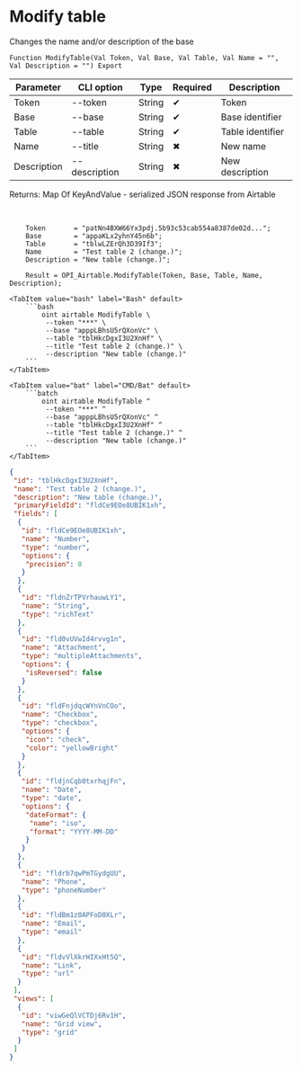 ﻿---
sidebar_position: 2
description: Modify table and other functions to work with Airtable in the Open Integration Package, a free open-source integration library for 1C:Enterprise 8, OneScript and CLI
keywords: [1C, 1С, 1С:Enterprise, 1С:Enterprise 8.3, API, Integration, Services, Exchange, OneScript, CLI, Airtable]
---


# Modify table
 Changes the name and/or description of the base



`Function ModifyTable(Val Token, Val Base, Val Table, Val Name = "", Val Description = "") Export`

  | Parameter | CLI option | Type | Required | Description |
  |-|-|-|-|-|
  | Token | --token | String | &#x2714; | Token |
  | Base | --base | String | &#x2714; | Base identifier |
  | Table | --table | String | &#x2714; | Table identifier |
  | Name | --title | String | &#x2716; | New name |
  | Description | --description | String | &#x2716; | New description |

  
  Returns:  Map Of KeyAndValue - serialized JSON response from Airtable

<br/>



```bsl title="1C:Enterprise/OneScript code example"
    Token       = "patNn4BXW66Yx3pdj.5b93c53cab554a8387de02d...";
    Base        = "appaKLx2yhnY45n6b";
    Table       = "tblwLZErQh3D39If3";
    Name        = "Test table 2 (change.)";
    Description = "New table (change.)";

    Result = OPI_Airtable.ModifyTable(Token, Base, Table, Name, Description);
```
 

 <Tabs>
  
    <TabItem value="bash" label="Bash" default>
        ```bash
            oint airtable ModifyTable \
             --token "***" \
             --base "apppLBhsU5rQXonVc" \
             --table "tblHkcDgxI3U2XnHf" \
             --title "Test table 2 (change.)" \
             --description "New table (change.)"
        ```
    </TabItem>
  
    <TabItem value="bat" label="CMD/Bat" default>
        ```batch
            oint airtable ModifyTable ^
             --token "***" ^
             --base "apppLBhsU5rQXonVc" ^
             --table "tblHkcDgxI3U2XnHf" ^
             --title "Test table 2 (change.)" ^
             --description "New table (change.)"
        ```
    </TabItem>
</Tabs>


```json title="Result"
{
 "id": "tblHkcDgxI3U2XnHf",
 "name": "Test table 2 (change.)",
 "description": "New table (change.)",
 "primaryFieldId": "fldCe9EOe8UBIK1xh",
 "fields": [
  {
   "id": "fldCe9EOe8UBIK1xh",
   "name": "Number",
   "type": "number",
   "options": {
    "precision": 0
   }
  },
  {
   "id": "fldnZrTPVrhauwLY1",
   "name": "String",
   "type": "richText"
  },
  {
   "id": "fld0vUVwId4rvvg1n",
   "name": "Attachment",
   "type": "multipleAttachments",
   "options": {
    "isReversed": false
   }
  },
  {
   "id": "fldFnjdqcWYnVnCOo",
   "name": "Checkbox",
   "type": "checkbox",
   "options": {
    "icon": "check",
    "color": "yellowBright"
   }
  },
  {
   "id": "fldjnCqb0txrhqjFn",
   "name": "Date",
   "type": "date",
   "options": {
    "dateFormat": {
     "name": "iso",
     "format": "YYYY-MM-DD"
    }
   }
  },
  {
   "id": "fldrb7qwPmTGydgUU",
   "name": "Phone",
   "type": "phoneNumber"
  },
  {
   "id": "fldBm1z0APFoD0XLr",
   "name": "Email",
   "type": "email"
  },
  {
   "id": "fldvVlXkrHIXxHt5Q",
   "name": "Link",
   "type": "url"
  }
 ],
 "views": [
  {
   "id": "viwGeQlVCTDj6Rv1H",
   "name": "Grid view",
   "type": "grid"
  }
 ]
}
```
